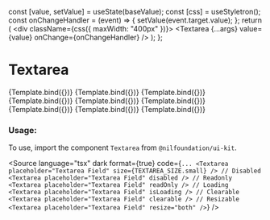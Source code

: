 
<Meta title="Form/Textarea" component={Textarea} />

  const [value, setValue] = useState(baseValue);
  const [css] = useStyletron();
  const onChangeHandler = (event) => {
    setValue(event.target.value);
  };
  return (
    <div className={css({ maxWidth: "400px" })}>
      <Textarea {...args} value={value} onChange={onChangeHandler} />
    </div>
  );
};

# Textarea

<Canvas isColumn>
  <Story name="Small" args={{ placeholder: "Textarea Field", size: TEXTAREA_SIZE.small }}>
    {Template.bind({})}
  </Story>
  <Story name="Medium" args={{ placeholder: "Textarea Field", size: TEXTAREA_SIZE.medium }}>
    {Template.bind({})}
  </Story>
  <Story name="Resizable" args={{ placeholder: "Resizable Field", resize: "both" }}>
    {Template.bind({})}
  </Story>
  <Story name="Error" args={{ placeholder: "Error Field", error: true }}>
    {Template.bind({})}
  </Story>
  <Story name="With Default Value" args={{ placeholder: "Default Value Field", value: "Default Value" }}>
    {Template.bind({})}
  </Story>
  <Story name="Clearable" args={{ placeholder: "Clearable Field", clearable: true }}>
    {Template.bind({})}
  </Story>
  <Story name="Disabled" args={{ placeholder: "Disabled Field", disabled: true }}>
    {Template.bind({})}
  </Story>
  <Story name="Readonly" args={{ placeholder: "Readonly Field", readOnly: true, value: "Textarea Value" }}>
    {Template.bind({})}
  </Story>
  <Story name="Loading" args={{ placeholder: "Loading Field", isLoading: true }}>
    {Template.bind({})}
  </Story>
</Canvas>

<ArgsTable of={Textarea} />

### Usage:

To use, import the component `Textarea` from `@nilfoundation/ui-kit`.

<Source
  language="tsx"
  dark
  format={true}
  code={`
        ...
        <Textarea placeholder="Textarea Field" size={TEXTAREA_SIZE.small} />
        // Disabled
        <Textarea placeholder="Textarea Field" disabled />
        // Readonly
        <Textarea placeholder="Textarea Field" readOnly />
        // Loading
        <Textarea placeholder="Textarea Field" isLoading />
        // Clearable
        <Textarea placeholder="Textarea Field" clearable />
        // Resizable
        <Textarea placeholder="Textarea Field" resize="both" />
  `}
/>
